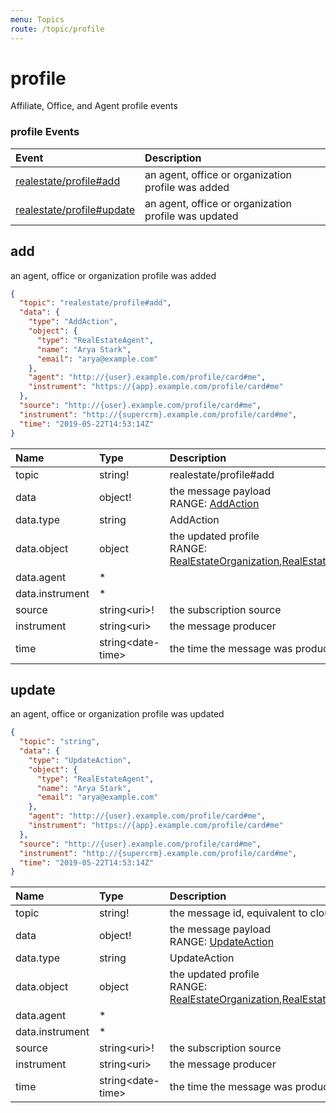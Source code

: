 ```yaml
---
menu: Topics
route: /topic/profile
---
```

# profile

Affiliate, Office, and Agent profile events


### profile Events

| Event | Description |
| :---- | :---------- |
| [realestate/profile#add](#add) | an agent, office or organization profile was added |
| [realestate/profile#update](#update) | an agent, office or organization profile was updated |


## add

an agent, office or organization profile was added


```json
{
  "topic": "realestate/profile#add",
  "data": {
    "type": "AddAction",
    "object": {
      "type": "RealEstateAgent",
      "name": "Arya Stark",
      "email": "arya@example.com"
    },
    "agent": "http://{user}.example.com/profile/card#me",
    "instrument": "https://{app}.example.com/profile/card#me"
  },
  "source": "http://{user}.example.com/profile/card#me",
  "instrument": "http://{supercrm}.example.com/profile/card#me",
  "time": "2019-05-22T14:53:14Z"
}
```


| Name | Type | Description |
|:-----| :--- | :---------- |
| topic | string! | realestate/profile#add  |
| data | object! | the message payload <br/>RANGE: [AddAction](/schemas#addaction) |
| data.type | string | AddAction  |
| data.object | object | the updated profile <br/>RANGE: [RealEstateOrganization](/schemas#realestateorganization),[RealEstateOffice](/schemas#realestateoffice),[RealEstateAgent](/schemas#realestateagent),[Person](/schemas#person) |
| data.agent | * |   |
| data.instrument | * |   |
| source | string&lt;uri&gt;! | the subscription source  |
| instrument | string&lt;uri&gt; | the message producer  |
| time | string&lt;date-time&gt; | the time the message was produced  |


## update

an agent, office or organization profile was updated


```json
{
  "topic": "string",
  "data": {
    "type": "UpdateAction",
    "object": {
      "type": "RealEstateAgent",
      "name": "Arya Stark",
      "email": "arya@example.com"
    },
    "agent": "http://{user}.example.com/profile/card#me",
    "instrument": "https://{app}.example.com/profile/card#me"
  },
  "source": "http://{user}.example.com/profile/card#me",
  "instrument": "http://{supercrm}.example.com/profile/card#me",
  "time": "2019-05-22T14:53:14Z"
}
```


| Name | Type | Description |
|:-----| :--- | :---------- |
| topic | string! | the message id, equivalent to cloudevents type.  |
| data | object! | the message payload <br/>RANGE: [UpdateAction](/schemas#updateaction) |
| data.type | string | UpdateAction  |
| data.object | object | the updated profile <br/>RANGE: [RealEstateOrganization](/schemas#realestateorganization),[RealEstateOffice](/schemas#realestateoffice),[RealEstateAgent](/schemas#realestateagent),[Person](/schemas#person) |
| data.agent | * |   |
| data.instrument | * |   |
| source | string&lt;uri&gt;! | the subscription source  |
| instrument | string&lt;uri&gt; | the message producer  |
| time | string&lt;date-time&gt; | the time the message was produced  |


